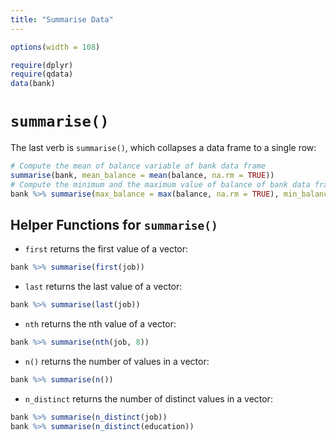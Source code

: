 ```yaml
---
title: "Summarise Data"
---
```


```r
options(width = 108)
```

```r
require(dplyr)
require(qdata)
data(bank)
```


# `summarise()`

The last verb is `summarise()`, which collapses a data frame to a single row:

```r
# Compute the mean of balance variable of bank data frame
summarise(bank, mean_balance = mean(balance, na.rm = TRUE))
# Compute the minimum and the maximum value of balance of bank data frame
bank %>% summarise(max_balance = max(balance, na.rm = TRUE), min_balance = min(balance, na.rm = TRUE))
```


## Helper Functions for `summarise()`

* `first` returns the first value of a vector:

```r
bank %>% summarise(first(job))
```

* `last` returns the last value of a vector:

```r
bank %>% summarise(last(job)) 
```

* `nth` returns the nth value of a vector:

```r
bank %>% summarise(nth(job, 8))
```

* `n()` returns the number of values in a vector:

```r
bank %>% summarise(n())
```

* `n_distinct` returns the number of distinct values in a vector:

```r
bank %>% summarise(n_distinct(job))
bank %>% summarise(n_distinct(education))
```

